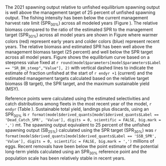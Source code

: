 The 2021 spawning output relative to unfished equilibrium spawning output is well above the management target of 25 percent of unfished spawning output. The fishing intensity has been below the current management harvest rate limit ($\text{SPR}_{30\%}$) across all modeled years (Figure \ref{fig:1-spr}).  The relative biomass compared to the ratio of the estimated SPR to the management target ($\text{SPR}_{30\%}$) across all model years are shown in Figure \ref{fig:phase} where warmer colors (red) represent early years and colder colors (blue) represent recent years.  The relative biomass and estimated SPR has been well above the management biomass target (25 percent) and well below the SPR target across all model years. Figure \ref{fig:yield} shows the equilibrium curve based on a steepness value fixed at `r round(model$parameters[model$parameters$Label == "SR_BH_steep","Value"], 2)` with vertical dashed lines to indicate the estimate of fraction unfished at the start of `r endyr +1` (current) and the estimated management targets calculated based on the relative target biomass (B target), the SPR target, and the maximum sustainable yield (MSY).

Reference points were calculated using the estimated selectivities and catch distributions among fleets in the most recent year of the model, `r endyr` (Table \ref{tab:reference}). Sustainable total yield, landings plus discards, using an $\text{SPR}_{30\%}$ is `r format(model$derived_quants[model$derived_quants$Label == 'Dead_Catch_SPR', 'Value'], digits = 0, scientific = FALSE, big.mark = ',')` mt. The spawning output equivalent to 25 percent of the unfished spawning output ($\text{SB}_{25\%}$) calculated using the SPR target ($\text{SPR}_{30\%}$) was `r format(model$derived_quants[model$derived_quants$Label == 'SSB_SPR', 'Value'], digits = 0, scientific = FALSE, big.mark = ',')` millions of eggs. Recent removals have been below the point estimate of the potential long-term yields calculated using an $\text{SPR}_{30\%}$ reference point and the population scale has been relatively stable in recent years.

 

